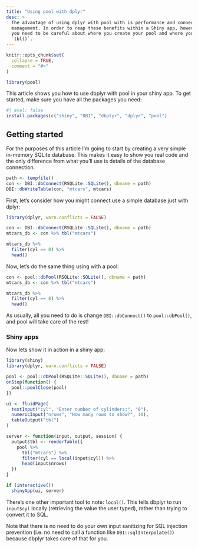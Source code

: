 ```yaml
---
title: "Using pool with dplyr"
desc: > 
  The advantage of using dplyr with pool with is performance and connection 
  management. In order to reap these benefits within a Shiny app, however, 
  you need to be careful about where you create your pool and where you use 
  `tbl()`.
---
```


```r
knitr::opts_chunk$set(
  collapse = TRUE,
  comment = "#>"
)
```

```r
library(pool)
```

This article shows you how to use dbplyr with pool in your shiny app. 
To get started, make sure you have all the packages you need:

```r
#| eval: false
install.packages(c("shiny", "DBI", "dbplyr", "dplyr", "pool")
```

## Getting started

For the purposes of this article I'm going to start by creating a very simple in-memory SQLite database. This makes it easy to show you real code and the only difference from what you'll use is details of the database connection.

```r
path <- tempfile()
con <- DBI::dbConnect(RSQLite::SQLite(), dbname = path)
DBI::dbWriteTable(con, "mtcars", mtcars)
```

First, let's consider how you might connect use a simple database just with dplyr:

```r
library(dplyr, warn.conflicts = FALSE)

con <- DBI::dbConnect(RSQLite::SQLite(), dbname = path)
mtcars_db <- con %>% tbl("mtcars")

mtcars_db %>% 
  filter(cyl == 8) %>% 
  head()
```

Now, let's do the same thing using with a pool:

```r
con <- pool::dbPool(RSQLite::SQLite(), dbname = path)
mtcars_db <- con %>% tbl("mtcars")

mtcars_db %>% 
  filter(cyl == 8) %>% 
  head()
```

As usually, all you need to do is change `DBI::dbConnect()` to `pool::dbPool()`, and pool will take care of the rest!

### Shiny apps

Now lets show it in action in a shiny app:

```r
library(shiny)
library(dplyr, warn.conflicts = FALSE)

pool <- pool::dbPool(RSQLite::SQLite(), dbname = path)
onStop(function() {
  pool::poolClose(pool)
})

ui <- fluidPage(
  textInput("cyl", "Enter number of cylinders:", "6"),
  numericInput("nrows", "How many rows to show?", 10),
  tableOutput("tbl")
)

server <- function(input, output, session) {
  output$tbl <- renderTable({
    pool %>% 
      tbl("mtcars") %>%
      filter(cyl == local(input$cyl)) %>% 
      head(input$nrows)
  })
}

if (interactive())
  shinyApp(ui, server)
```

There's one other important tool to note: `local()`. This tells dbplyr to run `input$cyl` locally (retrieving the value the user typed), rather than trying to convert it to SQL.

Note that there is no need to do your own input sanitizing for SQL injection prevention (i.e. no need to call a function like `DBI::sqlInterpolate()`) because dbplyr takes care of that for you.

